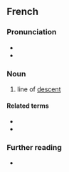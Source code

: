 ==French==

===Pronunciation===
* {{audio|Fr-descendance.ogg|Audio|lang=fr}}
* {{rhymes|ɑ̃s|lang=fr}}

===Noun===
{{fr-noun|f}}
# line of [[descent]]

====Related terms====
* {{l|fr|descendant}}
* {{l|fr|descendre}}

===Further reading===
* {{R:TLFi}}
